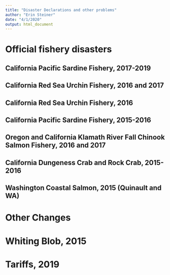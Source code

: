 ---
title: "Disaster Declarations and other problems"
author: "Erin Steiner"
date: "4/1/2020"
output: html_document
---

# Official fishery disasters

## California Pacific Sardine Fishery, 2017-2019

## California Red Sea Urchin Fishery, 2016 and 2017 

## California Red Sea Urchin Fishery, 2016

## California Pacific Sardine Fishery, 2015-2016

## Oregon and California Klamath River Fall Chinook Salmon Fishery, 2016 and 2017 

## California Dungeness Crab and Rock Crab, 2015-2016

## Washington Coastal Salmon, 2015 (Quinault and WA)

# Other Changes

# Whiting Blob, 2015

# Tariffs, 2019